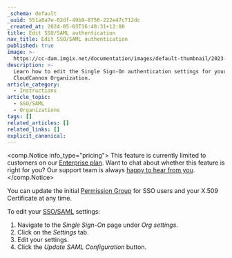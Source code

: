 ```yaml
---
_schema: default
_uuid: 551a8a7e-02df-49b9-8756-222e47c712dc
_created_at: 2024-05-03T16:48:31+12:00
title: Edit SSO/SAML authentication
nav_title: Edit SSO/SAML authentication
published: true
image: >-
  https://cc-dam.imgix.net/documentation/images/default-thumbnail/2023-Q4/CloudCannon-Documentation-Thumbnail.png
description: >-
  Learn how to edit the Single Sign-On authentication settings for your
  CloudCannon Organization.
article_category:
  - Instructions
article_topic:
  - SSO/SAML
  - Organizations
tags: []
related_articles: []
related_links: []
explicit_canonical:
---
```

<comp.Notice info_type="pricing">
  This feature is currently limited to customers on our [Enterprise plan](/pricing/). Want to chat about whether this feature is right for you? Our support team is always <a href="mailto:success@cloudcannon.com?subject=A%20question%20about%20SSO%2FSAML" rel="noreferrer">happy to hear from you</a>.
</comp.Notice>

You can update the initial [Permission Group](/documentation/articles/what-are-permission-groups/) for SSO users and your X.509 Certificate at any time.

To edit your [SSO/SAML](/documentation/articles/what-is-sso-saml/) settings:

1. Navigate to the *Single Sign-On* page under *Org settings*.
2. Click on the *Settings* tab.
3. Edit your settings.
4. Click the *Update SAML Configuration* button.

